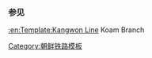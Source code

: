 {{鐵道路線
| 模板名稱 = 文川港线
| 名稱 = [[文川港线]]
| 代表色 = blue
| 背景顏色 = #ffffff
| 車站列表 = [[玉坪站|玉坪]] - [[库岩站|库岩]] - [[畓村站|畓村]]
}}<noinclude>
===参见===
[[:en:Template:Kangwon Line]] Koam Branch
[[Category:朝鲜铁路模板]]
</noinclude>